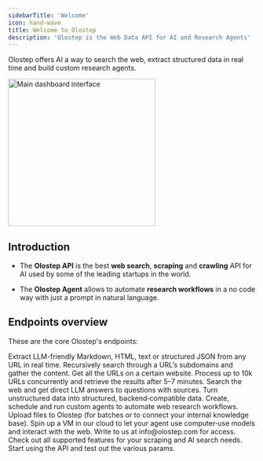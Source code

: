 ```yaml
---
sidebarTitle: 'Welcome'
icon: hand-wave
title: Welcome to Olostep
description: 'Olostep is the Web Data API for AI and Research Agents'
---
```

Olostep offers AI a way to search the web, extract structured data in real time and build custom research agents. 

<img 
  src="/images/explainer_v4.png" 
  alt="Main dashboard interface"
  height="300"
  className="rounded-lg"
/>

## Introduction

- The **Olostep API** is the best **web search**, **scraping** and **crawling** API for AI used by some of the leading startups in the world. 

- The **Olostep Agent** allows to automate **research workflows** in a no code way with just a prompt in natural language.


## Endpoints overview

These are the core Olostep's endpoints:

<CardGroup cols={1}>

  <Card title="/scrapes →" href="/features/scrapes/scrapes">
    Extract LLM-friendly Markdown, HTML, text or structured JSON from any URL in real time.
  </Card>

  <Card title="/crawls →" href="/features/crawls/crawls">
    Recursively search through a URL’s subdomains and gather the content.
  </Card>

  <Card title="/maps →" href="/features/maps/maps">
    Get all the URLs on a certain website.
  </Card>

  <Card title="/batches →" href="/features/batches/batches">
    Process up to 10k URLs concurrently and retrieve the results after 5–7 minutes.
  </Card>

  <Card title="/answers →" href="/features/answers/answers">
    Search the web and get direct LLM answers to questions with sources.
  </Card>

  <Card title="/parsers →" href="/features/structured-content/parsers">
    Turn unstructured data into structured, backend‑compatible data.
  </Card>

  <Card title="/agents →" href="/features/agents/agents">
    Create, schedule and run custom agents to automate web research workflows.
  </Card>

  <Card title="/files →">
    Upload files to Olostep (for batches or to connect your internal knowledge base).
  </Card>

  <Card title="/sandboxes →">
    Spin up a VM in our cloud to let your agent use computer‑use models and interact with the web. Write to us at info@olostep.com for access.
  </Card>
</CardGroup>



<CardGroup cols={2}>
    <Card title="Explore Features" icon="graduation-cap" href="/features/scrapes/scrapes">
        Check out all supported features for your scraping and AI search needs.
    </Card>
    <Card title="API Reference" icon="comment" href="/api-reference/scrapes/create">
        Start using the API and test out the various params.
    </Card>
</CardGroup>
